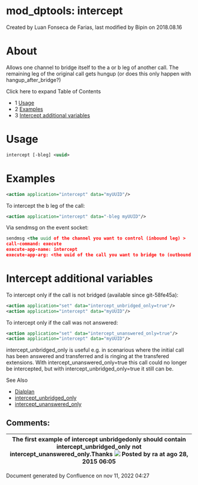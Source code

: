 
# mod_dptools: intercept 

 Created by  Luan Fonseca de Farias, last modified by  Bipin on 2018.08.16

# About

Allows one channel to bridge itself to the a or b leg of another call. The remaining leg of the original call gets hungup (or does this only happen with hangup\_after\_bridge?)

Click here to expand Table of Contents

* 1 [Usage](#-freeswitch--mod_dptools-intercept-)
* 2 [Examples](#examples)
* 3 [Intercept additional variables](#intercept-additional-variables)

# Usage

```xml
intercept [-bleg] <uuid>
```

# Examples

```xml
<action application="intercept" data="myUUID"/>
```

To intercept the b leg of the call:

```xml
<action application="intercept" data="-bleg myUUID"/> 
```

Via sendmsg on the event socket:

```xml
sendmsg <the uuid of the channel you want to control (inbound leg) >
call-command: execute
execute-app-name: intercept
execute-app-arg: <the uuid of the call you want to bridge to (outbound leg)
```

# Intercept additional variables

To intercept only if the call is not bridged (available since git-58fe45a):

```xml
<action application="set" data="intercept_unbridged_only=true"/>
<action application="intercept" data="myUUID"/>
```

To intercept only if the call was not answered:

```xml
<action application="set" data="intercept_unanswered_only=true"/>
<action application="intercept" data="myUUID"/>
```

intercept\_unbridged\_only is useful e.g. in scenarious where the initial call has been answered and transferred and is ringing at the transfered extensions. With intercept\_unanswered\_only=true this call could no longer be intercepted, but with intercept\_unbridged\_only=true it still can be.

See Also

* [Dialplan](https://wiki.freeswitch.org/wiki/Dialplan "Dialplan")
* [intercept\_unbridged\_only](https://wiki.freeswitch.org/wiki/Variable%5Fintercept%5Funbridged%5Fonly "Variable intercept unbridged only")
* [intercept\_unanswered\_only](https://wiki.freeswitch.org/wiki/Variable%5Fintercept%5Funanswered%5Fonly "Variable intercept unanswered only")

## Comments:

| The first example of intercept unbridgedonly should contain intercept\_unbridged\_only not intercept\_unanswered\_only.Thanks ![](/images/icons/contenttypes/comment_16.png) Posted by ra at ago 28, 2015 06:05 |
| -------------------------------------------------------------------------------------------------------------------------------------------------------------------------------------------------------------- |

Document generated by Confluence on nov 11, 2022 04:27
